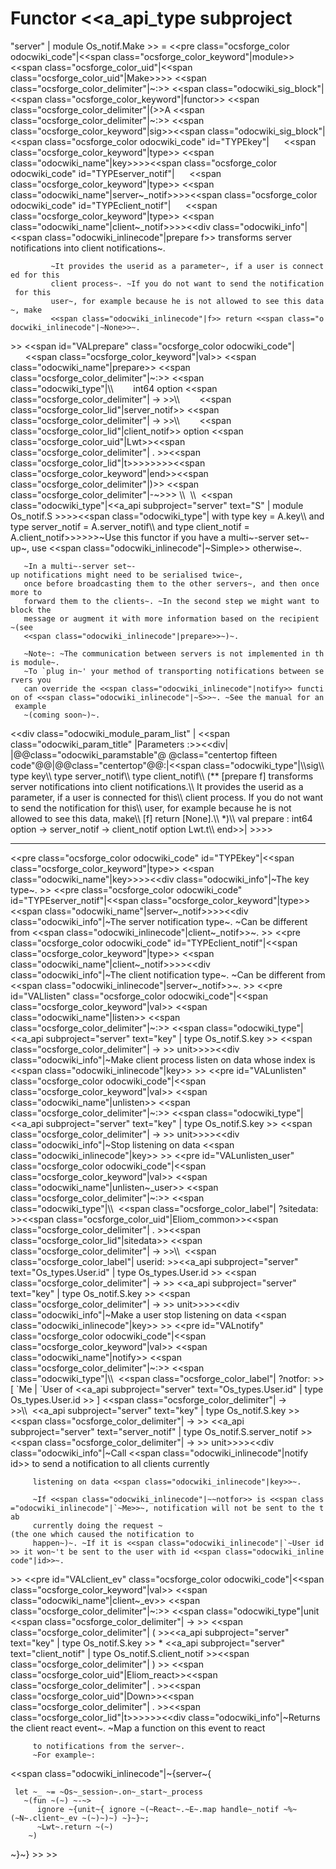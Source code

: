=Functor <<a_api_type subproject="server" | module Os_notif.Make >> =
<<pre class="ocsforge_color odocwiki_code"|<<span class="ocsforge_color_keyword"|module>> <<span class="ocsforge_color_uid"|<<span class="ocsforge_color_uid"|Make>>>> <<span class="ocsforge_color_delimiter"|~:>> <<span class="odocwiki_sig_block"|<<span class="ocsforge_color_keyword"|functor>> <<span class="ocsforge_color_delimiter"|(>>A <<span class="ocsforge_color_delimiter"|~:>> <<span class="ocsforge_color_keyword"|sig>><<span class="odocwiki_sig_block"|<<span class="ocsforge_color odocwiki_code" id="TYPEkey"|      <<span class="ocsforge_color_keyword"|type>> <<span class="odocwiki_name"|key>>>><<span class="ocsforge_color odocwiki_code" id="TYPEserver_notif"|      <<span class="ocsforge_color_keyword"|type>> <<span class="odocwiki_name"|server~_notif>>>><<span class="ocsforge_color odocwiki_code" id="TYPEclient_notif"|      <<span class="ocsforge_color_keyword"|type>> <<span class="odocwiki_name"|client~_notif>>>><<div class="odocwiki_info"|<<span class="odocwiki_inlinecode"|prepare f>> transforms server notifications into client notifications~.
          ~It provides the userid as a parameter~, if a user is connected for this
          client process~. ~If you do not want to send the notification for this
          user~, for example because he is not allowed to see this data~, make
          <<span class="odocwiki_inlinecode"|f>> return <<span class="odocwiki_inlinecode"|~None>>~.
>>
<<span id="VALprepare" class="ocsforge_color odocwiki_code"|      <<span class="ocsforge_color_keyword"|val>> <<span class="odocwiki_name"|prepare>> <<span class="ocsforge_color_delimiter"|~:>> <<span class="odocwiki_type"|\\        int64 option <<span class="ocsforge_color_delimiter"| -> >>\\        <<span class="ocsforge_color_lid"|server_notif>> <<span class="ocsforge_color_delimiter"| -> >>\\        <<span class="ocsforge_color_lid"|client_notif>> option <<span class="ocsforge_color_uid"|Lwt>><<span class="ocsforge_color_delimiter"| . >><<span class="ocsforge_color_lid"|t>>>>>>>><<span class="ocsforge_color_keyword"|end>><<span class="ocsforge_color_delimiter"|)>> <<span class="ocsforge_color_delimiter"|-~>>> \\  \\  <<span class="odocwiki_type"|<<a_api subproject="server" text="S" | module Os_notif.S >>>><<span class="odocwiki_type"|  with type key = A.key\\     and type server_notif = A.server_notif\\     and type client_notif = A.client_notif>>>>>>~Use this functor if you have a multi~-server set~-up~, use <<span class="odocwiki_inlinecode"|~Simple>> otherwise~.
    ~In a multi~-server set~-up notifications might need to be serialised twice~,
    once before broadcasting them to the other servers~, and then once more to
    forward them to the clients~. ~In the second step we might want to block the
    message or augment it with more information based on the recipient ~(see
    <<span class="odocwiki_inlinecode"|prepare>>~)~.


    ~Note~: ~The communication between servers is not implemented in this module~.
    ~To `plug in~' your method of transporting notifications between servers you
    can override the <<span class="odocwiki_inlinecode"|notify>> function of <<span class="odocwiki_inlinecode"|~S>>~. ~See the manual for an example
    ~(coming soon~)~.
<<div class="odocwiki_module_param_list" | <<span class="odocwiki_param_title" |Parameters :>><<div|
|@@class="odocwiki_paramstable"@ @class="centertop fifteen code"@@{{{A}}}|@@class="centertop"@@:|<<span class="odocwiki_type"|\\sig\\      type key\\      type server_notif\\      type client_notif\\      (** [prepare f] transforms server notifications into client notifications.\\          It provides the userid as a parameter, if a user is connected for this\\          client process. If you do not want to send the notification for this\\          user, for example because he is not allowed to see this data, make\\          [f] return [None].\\      *)\\      val prepare : int64 option -> server_notif -> client_notif option Lwt.t\\    end>>|
>>>>

----
<<pre class="ocsforge_color odocwiki_code" id="TYPEkey"|<<span class="ocsforge_color_keyword"|type>> <<span class="odocwiki_name"|key>>>><<div class="odocwiki_info"|~The key type~.
>>
<<pre class="ocsforge_color odocwiki_code" id="TYPEserver_notif"|<<span class="ocsforge_color_keyword"|type>> <<span class="odocwiki_name"|server~_notif>>>><<div class="odocwiki_info"|~The server notification type~. ~Can be different from <<span class="odocwiki_inlinecode"|client~_notif>>~.
>>
<<pre class="ocsforge_color odocwiki_code" id="TYPEclient_notif"|<<span class="ocsforge_color_keyword"|type>> <<span class="odocwiki_name"|client~_notif>>>><<div class="odocwiki_info"|~The client notification type~. ~Can be different from <<span class="odocwiki_inlinecode"|server~_notif>>~.
>>
<<pre id="VALlisten" class="ocsforge_color odocwiki_code"|<<span class="ocsforge_color_keyword"|val>> <<span class="odocwiki_name"|listen>> <<span class="ocsforge_color_delimiter"|~:>> <<span class="odocwiki_type"|<<a_api subproject="server" text="key" | type Os_notif.S.key >> <<span class="ocsforge_color_delimiter"| -> >> unit>>>><<div class="odocwiki_info"|~Make client process listen on data whose index is <<span class="odocwiki_inlinecode"|key>>
>>
<<pre id="VALunlisten" class="ocsforge_color odocwiki_code"|<<span class="ocsforge_color_keyword"|val>> <<span class="odocwiki_name"|unlisten>> <<span class="ocsforge_color_delimiter"|~:>> <<span class="odocwiki_type"|<<a_api subproject="server" text="key" | type Os_notif.S.key >> <<span class="ocsforge_color_delimiter"| -> >> unit>>>><<div class="odocwiki_info"|~Stop listening on data <<span class="odocwiki_inlinecode"|key>>
>>
<<pre id="VALunlisten_user" class="ocsforge_color odocwiki_code"|<<span class="ocsforge_color_keyword"|val>> <<span class="odocwiki_name"|unlisten~_user>> <<span class="ocsforge_color_delimiter"|~:>> <<span class="odocwiki_type"|\\  <<span class="ocsforge_color_label"| ?sitedata: >><<span class="ocsforge_color_uid"|Eliom_common>><<span class="ocsforge_color_delimiter"| . >><<span class="ocsforge_color_lid"|sitedata>> <<span class="ocsforge_color_delimiter"| -> >>\\  <<span class="ocsforge_color_label"| userid: >><<a_api subproject="server" text="Os_types.User.id" | type Os_types.User.id >> <<span class="ocsforge_color_delimiter"| -> >> <<a_api subproject="server" text="key" | type Os_notif.S.key >> <<span class="ocsforge_color_delimiter"| -> >> unit>>>><<div class="odocwiki_info"|~Make a user stop listening on data <<span class="odocwiki_inlinecode"|key>>
>>
<<pre id="VALnotify" class="ocsforge_color odocwiki_code"|<<span class="ocsforge_color_keyword"|val>> <<span class="odocwiki_name"|notify>> <<span class="ocsforge_color_delimiter"|~:>> <<span class="odocwiki_type"|\\  <<span class="ocsforge_color_label"| ?notfor: >>[ `Me | `User of <<a_api subproject="server" text="Os_types.User.id" | type Os_types.User.id >> ] <<span class="ocsforge_color_delimiter"| -> >>\\  <<a_api subproject="server" text="key" | type Os_notif.S.key >> <<span class="ocsforge_color_delimiter"| -> >> <<a_api subproject="server" text="server_notif" | type Os_notif.S.server_notif >> <<span class="ocsforge_color_delimiter"| -> >> unit>>>><<div class="odocwiki_info"|~Call <<span class="odocwiki_inlinecode"|notify id>> to send a notification to all clients currently
      listening on data <<span class="odocwiki_inlinecode"|key>>~.


      ~If <<span class="odocwiki_inlinecode"|~~notfor>> is <<span class="odocwiki_inlinecode"|`~Me>>~, notification will not be sent to the tab
      currently doing the request ~(the one which caused the notification to
      happen~)~. ~If it is <<span class="odocwiki_inlinecode"|`~User id>> it won~'t be sent to the user with id <<span class="odocwiki_inlinecode"|id>>~.
>>
<<pre id="VALclient_ev" class="ocsforge_color odocwiki_code"|<<span class="ocsforge_color_keyword"|val>> <<span class="odocwiki_name"|client~_ev>> <<span class="ocsforge_color_delimiter"|~:>> <<span class="odocwiki_type"|unit <<span class="ocsforge_color_delimiter"| -> >> <<span class="ocsforge_color_delimiter"| ( >><<a_api subproject="server" text="key" | type Os_notif.S.key >> * <<a_api subproject="server" text="client_notif" | type Os_notif.S.client_notif >><<span class="ocsforge_color_delimiter"| ) >> <<span class="ocsforge_color_uid"|Eliom_react>><<span class="ocsforge_color_delimiter"| . >><<span class="ocsforge_color_uid"|Down>><<span class="ocsforge_color_delimiter"| . >><<span class="ocsforge_color_lid"|t>>>>>><<div class="odocwiki_info"|~Returns the client react event~. ~Map a function on this event to react
      to notifications from the server~.
      ~For example~:
<<span class="odocwiki_inlinecode"|~{server~{
  let ~_ ~= ~Os~_session~.on~_start~_process
    ~(fun ~(~) ~-~>
       ignore ~{unit~{ ignore ~(~React~.~E~.map handle~_notif ~%~(~N~.client~_ev ~(~)~)~) ~}~}~;
       ~Lwt~.return ~(~)
     ~)
~}~}
>>
>>
